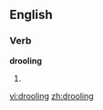 ==English==

===Verb===
'''drooling'''

# {{present participle of|drool}}

[[vi:drooling]]
[[zh:drooling]]